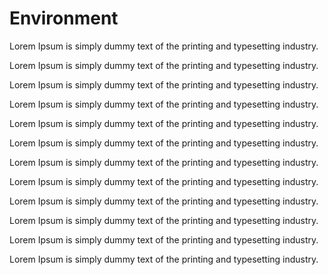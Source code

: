 # Environment

:::: {.rmdNote data-latex=""}
Lorem Ipsum is simply dummy text of the printing and typesetting industry. 
::::

:::: {.rmdnote data-latex=""}
Lorem Ipsum is simply dummy text of the printing and typesetting industry. 
::::

:::: {.rmdTip data-latex=""}
Lorem Ipsum is simply dummy text of the printing and typesetting industry. 
::::

:::: {.rmdtip data-latex=""}
Lorem Ipsum is simply dummy text of the printing and typesetting industry.
::::

:::: {.rmdThink data-latex=""}
Lorem Ipsum is simply dummy text of the printing and typesetting industry. 
::::

:::: {.rmdthink data-latex=""}
Lorem Ipsum is simply dummy text of the printing and typesetting industry.
::::

:::: {.rmdWarning data-latex=""}
Lorem Ipsum is simply dummy text of the printing and typesetting industry.
::::

:::: {.rmdwarning data-latex=""}
Lorem Ipsum is simply dummy text of the printing and typesetting industry.
::::

:::: {.rmdTodo data-latex=""}
Lorem Ipsum is simply dummy text of the printing and typesetting industry.
::::

:::: {.rmdtodo data-latex=""}
Lorem Ipsum is simply dummy text of the printing and typesetting industry.
::::

::: {.Proof data-latex="{}{}"}
Lorem Ipsum is simply dummy text of the printing and typesetting industry. 
:::

::: {.Solution data-latex="{}{}"}
Lorem Ipsum is simply dummy text of the printing and typesetting industry. 
:::
